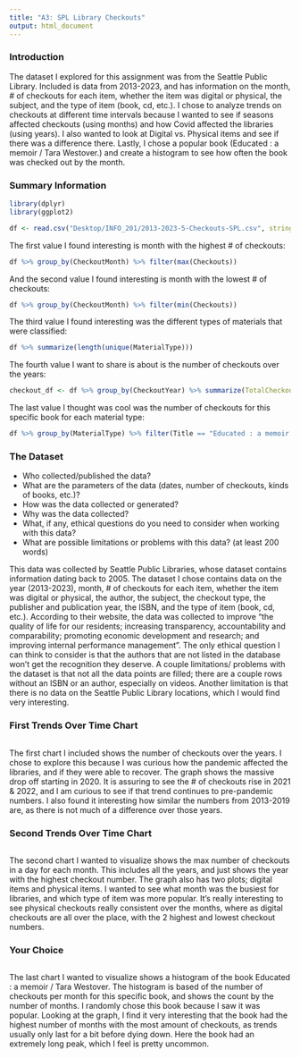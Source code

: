```yaml
---
title: "A3: SPL Library Checkouts"
output: html_document
---
```


### Introduction

The dataset I explored for this assignment was from the Seattle Public Library. Included is data from 2013-2023, and has information on the month, # of checkouts for each item, whether the item was digital or physical, the subject, and the type of item (book, cd, etc.). I chose to analyze trends on checkouts at different time intervals because I wanted to see if seasons affected checkouts (using months) and how Covid affected the libraries (using years). I also wanted to look at Digital vs. Physical items and see if there was a difference there. Lastly, I chose a popular book (Educated : a memoir / Tara Westover.) and create a histogram to see how often the book was checked out by the month.

### Summary Information
```r
library(dplyr)
library(ggplot2)

df <- read.csv("Desktop/INFO_201/2013-2023-5-Checkouts-SPL.csv", stringsAsFactors = FALSE)
```

The first value I found interesting is month with the highest # of checkouts:
```r
df %>% group_by(CheckoutMonth) %>% filter(max(Checkouts))
```
And the second value I found interesting is month with the lowest # of checkouts:
```r
df %>% group_by(CheckoutMonth) %>% filter(min(Checkouts))
```
The third value I found interesting was the different types of materials that were classified:
```r
df %>% summarize(length(unique(MaterialType)))
```
The fourth value I want to share is about is the number of checkouts over the years:
```r
checkout_df <- df %>% group_by(CheckoutYear) %>% summarize(TotalCheckouts = sum(Checkouts)) %>% top_n(10)
```
The last value I thought was cool was the number of checkouts for this specific book for each material type:
```r
df %>% group_by(MaterialType) %>% filter(Title == "Educated : a memoir / Tara Westover.", Total = sum(Checkouts))
```


### The Dataset

- Who collected/published the data?  
- What are the parameters of the data (dates, number of checkouts, kinds of books, etc.)?
- How was the data collected or generated?  
- Why was the data collected?  
- What, if any, ethical questions do you need to consider when working with this data?  
- What are possible limitations or problems with this data?   (at least 200 words)

This data was collected by Seattle Public Libraries, whose dataset contains information dating back to 2005. The dataset I chose contains data on the year (2013-2023), month, # of checkouts for each item, whether the item was digital or physical, the author, the subject, the checkout type, the publisher and publication year, the ISBN,  and the type of item (book, cd, etc.). According to their website, the data was collected to improve "the quality of life for our residents; increasing transparency, accountability and comparability; promoting economic development and research; and improving internal performance management". The only ethical question I can think to consider is that the authors that are not listed in the database won't get the recognition they deserve. A couple limitations/ problems with the dataset is that not all the data points are filled; there are a couple rows without an ISBN or an author, especially on videos. Another limitation is that there is no data on the Seattle Public Library locations, which I would find very interesting.


### First Trends Over Time Chart

```r

```
The first chart I included shows the number of checkouts over the years. I chose to explore this because I was curious how the pandemic affected the libraries, and if they were able to recover. The graph shows the massive drop off starting in 2020. It is assuring to see the # of checkouts rise in 2021 & 2022, and I am curious to see if that trend continues to pre-pandemic numbers. I also found it interesting how similar the numbers from 2013-2019 are, as there is not much of a difference over those years.

### Second Trends Over Time Chart

```r
```
The second chart I wanted to visualize shows the max number of checkouts in a day for each month. This includes all the years, and just shows the year with the highest checkout number. The graph also has two plots; digital items and physical items. I wanted to see what month was the busiest for libraries, and which type of item was more popular. It's really interesting to see physical checkouts really consistent over the months, where as digital checkouts are all over the place, with the 2 highest and lowest checkout numbers.

### Your Choice

```r
```
The last chart I wanted to visualize shows a histogram of the book Educated : a memoir / Tara Westover. The histogram is based of the number of checkouts per month for this specific book, and shows the count by the number of months. I randomly chose this book because I saw it was popular. Looking at the graph, I find it very interesting that the book had the highest number of months with the most amount of checkouts, as trends usually only last for a bit before dying down. Here the book had an extremely long peak, which I feel is pretty uncommon.

